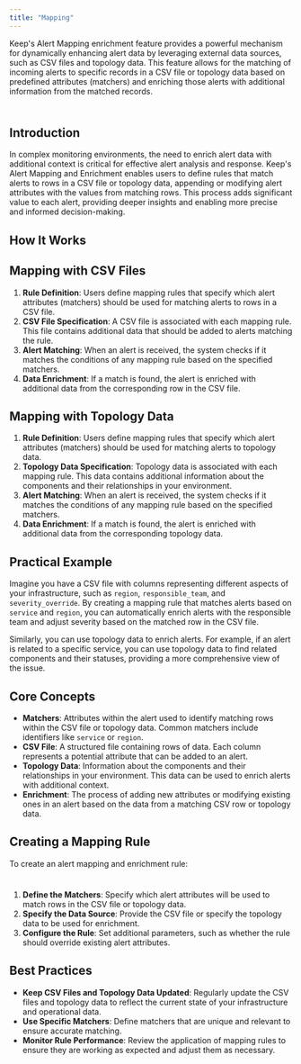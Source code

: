 ```yaml
---
title: "Mapping"
---
```


Keep's Alert Mapping enrichment feature provides a powerful mechanism for dynamically enhancing alert data by leveraging external data sources, such as CSV files and topology data. This feature allows for the matching of incoming alerts to specific records in a CSV file or topology data based on predefined attributes (matchers) and enriching those alerts with additional information from the matched records.

<Frame width="100" height="200">
  <img height="10" src="/images/mapping.png" />
</Frame>


## Introduction

In complex monitoring environments, the need to enrich alert data with additional context is critical for effective alert analysis and response. Keep's Alert Mapping and Enrichment enables users to define rules that match alerts to rows in a CSV file or topology data, appending or modifying alert attributes with the values from matching rows. This process adds significant value to each alert, providing deeper insights and enabling more precise and informed decision-making.

## How It Works

## Mapping with CSV Files

1. **Rule Definition**: Users define mapping rules that specify which alert attributes (matchers) should be used for matching alerts to rows in a CSV file.
2. **CSV File Specification**: A CSV file is associated with each mapping rule. This file contains additional data that should be added to alerts matching the rule.
3. **Alert Matching**: When an alert is received, the system checks if it matches the conditions of any mapping rule based on the specified matchers.
4. **Data Enrichment**: If a match is found, the alert is enriched with additional data from the corresponding row in the CSV file.

## Mapping with Topology Data

1. **Rule Definition**: Users define mapping rules that specify which alert attributes (matchers) should be used for matching alerts to topology data.
2. **Topology Data Specification**: Topology data is associated with each mapping rule. This data contains additional information about the components and their relationships in your environment.
3. **Alert Matching**: When an alert is received, the system checks if it matches the conditions of any mapping rule based on the specified matchers.
4. **Data Enrichment**: If a match is found, the alert is enriched with additional data from the corresponding topology data.

## Practical Example

Imagine you have a CSV file with columns representing different aspects of your infrastructure, such as `region`, `responsible_team`, and `severity_override`. By creating a mapping rule that matches alerts based on `service` and `region`, you can automatically enrich alerts with the responsible team and adjust severity based on the matched row in the CSV file.

Similarly, you can use topology data to enrich alerts. For example, if an alert is related to a specific service, you can use topology data to find related components and their statuses, providing a more comprehensive view of the issue.

## Core Concepts

- **Matchers**: Attributes within the alert used to identify matching rows within the CSV file or topology data. Common matchers include identifiers like `service` or `region`.
- **CSV File**: A structured file containing rows of data. Each column represents a potential attribute that can be added to an alert.
- **Topology Data**: Information about the components and their relationships in your environment. This data can be used to enrich alerts with additional context.
- **Enrichment**: The process of adding new attributes or modifying existing ones in an alert based on the data from a matching CSV row or topology data.

## Creating a Mapping Rule

To create an alert mapping and enrichment rule:

<Frame width="100" height="200">
  <img height="10" src="/images/rule-creation.png" />
</Frame>

1. **Define the Matchers**: Specify which alert attributes will be used to match rows in the CSV file or topology data.
2. **Specify the Data Source**: Provide the CSV file or specify the topology data to be used for enrichment.
3. **Configure the Rule**: Set additional parameters, such as whether the rule should override existing alert attributes.

## Best Practices

- **Keep CSV Files and Topology Data Updated**: Regularly update the CSV files and topology data to reflect the current state of your infrastructure and operational data.
- **Use Specific Matchers**: Define matchers that are unique and relevant to ensure accurate matching.
- **Monitor Rule Performance**: Review the application of mapping rules to ensure they are working as expected and adjust them as necessary.

<Frame width="100" height="200">
  <img height="10" src="/images/rule-table.png" />
</Frame>
